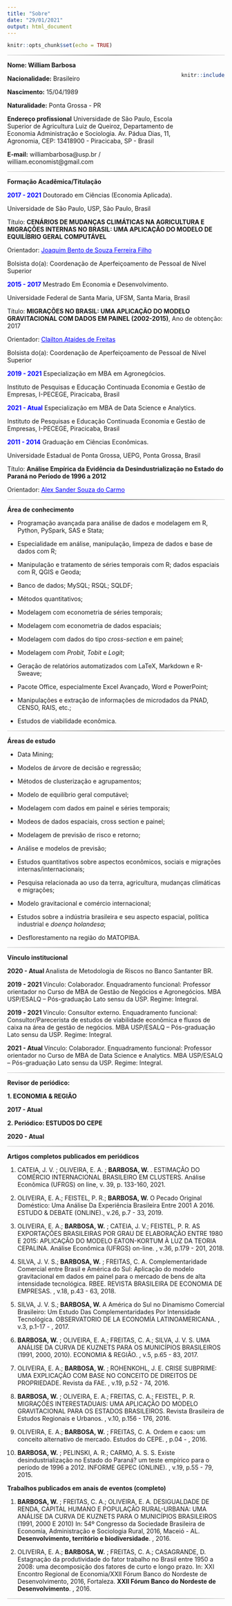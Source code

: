 ```yaml
---
title: "Sobre"
date: "29/01/2021"
output: html_document
---
```


```r
knitr::opts_chunk$set(echo = TRUE)
```

<style>
  .col2 {
    columns: 2 400px;         /* number of columns and width in pixels*/
    -webkit-columns: 2 200px; /* chrome, safari */
    -moz-columns: 2 200px;    /* firefox */
  }
  
  .column-left{
  float: left;
  width: 80%;
  text-align: left;
}
.coluna-inteira{
  width: 100%;
  overflow:hidden;
  text-align: left;
}
.column-center{
  display: inline-block;
  width: 33%;
  text-align: center;
}
.column-right{
  float: right;
  width: 20%;
  text-align: right;
   margin-top: 25px;
}

.comment{
background-color: #DBDBDB;
padding: 10px;
border: 1px solid black;
margin-left: 20px;
border-radius: 5px;
font-style: italic;
}

.linha-divisoria {
    border: 0;
    height: 1px;
    background: #333;
    background-image: linear-gradient(to right, #ccc, #333, #ccc);
}
</style>



<div class="linha-divisoria">
</div>

<div class="column-left">
**Nome: William Barbosa**          

**Nacionalidade:** Brasileiro             

**Nascimento:** 15/04/1989

**Naturalidade:** Ponta Grossa - PR

<!--
</div>

<div class=".coluna-inteira"> -->

**Endereço profissional** Universidade de São Paulo, Escola Superior de Agricultura Luiz de Queiroz, Departamento de Economia Administração e Sociologia. Av. Pádua Dias, 11, Agronomia, CEP: 13418900 - Piracicaba, SP - Brasil

**E-mail:** williambarbosa@usp.br / william.economist@gmail.com
</div>
<div class="column-right">
```r
knitr::include_graphics("perfil.jpg")
```
</div> 

<div class="coluna-inteira">
<div class="linha-divisoria"> </div>
**Formação Acadêmica/Titulação**

<span style="color:  blue;">**2017 - 2021**</span> Doutorado em Ciências (Economia Aplicada).

Universidade de São Paulo, USP, São Paulo, Brasil

Título: **CENÁRIOS DE MUDANÇAS CLIMÁTICAS NA AGRICULTURA E MIGRAÇÕES INTERNAS NO BRASIL: UMA APLICAÇÃO DO MODELO DE EQUILÍBRIO GERAL COMPUTÁVEL**

Orientador: <a href="http://lattes.cnpq.br/2464089587609552" style="color:blue">Joaquim Bento de Souza Ferreira Filho</a>

Bolsista do(a): Coordenação de Aperfeiçoamento de Pessoal de Nível Superior

<span style="color:blue;">**2015 - 2017**</span> Mestrado Em Economia e Desenvolvimento.

Universidade Federal de Santa Maria, UFSM, Santa Maria, Brasil

Título: **MIGRAÇÕES NO BRASIL: UMA APLICAÇÃO DO MODELO GRAVITACIONAL COM DADOS EM PAINEL (2002-2015)**, Ano de obtenção: 2017

Orientador: <a href="http://lattes.cnpq.br/6595942544054710" style="color:blue">Clailton Ataídes de Freitas</a>

Bolsista do(a): Coordenação de Aperfeiçoamento de Pessoal de Nível Superior

<span style="color:blue;" > **2019 - 2021** </span> Especialização em MBA em Agronegócios.

Instituto de Pesquisas e Educação Continuada Economia e Gestão de Empresas, I-PECEGE, Piracicaba, Brasil

<span style="color:blue;" > **2021 - Atual** </span> Especialização em MBA de Data Science e Analytics.

Instituto de Pesquisas e Educação Continuada Economia e Gestão de Empresas, I-PECEGE, Piracicaba, Brasil

<span style="color:blue;" >**2011 - 2014** </span> Graduação  em Ciências Econômicas.

Universidade Estadual de Ponta Grossa, UEPG, Ponta Grossa, Brasil

Título: **Análise Empírica da Evidência da Desindustrialização no Estado do Paraná no Período de 1996 a 2012**

Orientador: 
<a href="http://lattes.cnpq.br/5354078737715477" style="color:blue">Alex Sander Souza do Carmo</a>

<div class="linha-divisoria">
</div>


**Área de conhecimento**

- Programação avançada para análise de dados e modelagem em R, Python, PySpark, SAS e Stata;

- Especialidade em análise, manipulação, limpeza de dados e base de dados com R;

- Manipulação e tratamento de séries temporais com R; dados espaciais com R, QGIS e Geoda;

- Banco de dados; MySQL; RSQL; SQLDF;

- Métodos quantitativos;

- Modelagem com econometria de séries temporais;

- Modelagem com econometria de dados espaciais;

- Modelagem com dados do tipo _cross-section_ e em painel;

- Modelagem com _Probit_, _Tobit_ e _Logit_;

- Geração de relatórios automatizados com LaTeX, Markdown e R-Sweave;

- Pacote Office, especialmente Excel Avançado, Word e PowerPoint;

- Manipulações e extração de informações de microdados da PNAD, CENSO, RAIS, etc.;

- Estudos de viabilidade econômica.

<div class="linha-divisoria">
</div>

**Áreas de estudo**

- Data Mining;

- Modelos de árvore de decisão e regressão;

- Métodos de clusterização e agrupamentos;

- Modelo de equilíbrio geral computável;

- Modelagem com dados em painel e séries temporais;

- Modeos de dados espaciais, cross section e painel;

- Modelagem de previsão de risco e retorno;

- Análise e modelos de previsão;

- Estudos quantitativos sobre aspectos econômicos, sociais e migrações internas/internacionais;

- Pesquisa relacionada ao uso da terra, agricultura, mudanças climáticas e migrações;

- Modelo gravitacional e comércio internacional;

- Estudos sobre a indústria brasileira e seu aspecto espacial, política industrial e _doença holandesa_;

- Desflorestamento na região do MATOPIBA.

<div class="linha-divisoria">
</div>

**Vínculo institucional**

**2020 - Atual ** Analista de Metodologia de Riscos no Banco Santanter BR.

**2019 - 2021  **         Vínculo: Colaborador. Enquadramento funcional: Professor orientador no Curso de MBA de Gestão de Negócios e Agronegócios. MBA USP/ESALQ – Pós-graduação Lato sensu da USP. Regime: Integral.

**2019 - 2021  **         Vínculo: Consultor externo. Enquadramento funcional: Consultor/Parecerista de estudos de viabilidade econômica e fluxos de caixa na área de gestão de negócios. MBA USP/ESALQ – Pós-graduação Lato sensu da USP. Regime: Integral.

**2021 - Atual  **         Vínculo: Colaborador. Enquadramento funcional: Professor orientador no Curso de MBA de Data Science e Analytics. MBA USP/ESALQ – Pós-graduação Lato sensu da USP. Regime: Integral.

<div class="linha-divisoria">
</div>

**Revisor de periódico:**

**1.        ECONOMIA &amp; REGIÃO**

**2017 - Atual  **

**2.        Periódico: ESTUDOS DO CEPE**

**2020 - Atual  **

<div class="linha-divisoria">
</div>

**Artigos completos publicados em periódicos**

1. CATEIA, J. V. ; OLIVEIRA, E. A. ; **BARBOSA, W.** . ESTIMAÇÃO DO COMÉRCIO INTERNACIONAL BRASILEIRO EM CLUSTERS. Análise Econômica (UFRGS) on line, v. 39, p. 133-160, 2021.

2. OLIVEIRA, E. A.; FEISTEL, P. R.; **BARBOSA, W.** O Pecado Original Doméstico: Uma Análise Da Experiência Brasileira Entre 2001 A 2016. ESTUDO &amp; DEBATE (ONLINE)., v.26, p.7 - 33, 2019.

3. OLIVEIRA, E. A.; **BARBOSA, W.** ; CATEIA, J. V.; FEISTEL, P. R. AS EXPORTAÇÕES BRASILEIRAS POR GRAU DE ELABORAÇÃO ENTRE 1980 E 2015: APLICAÇÃO DO MODELO EATON-KORTUM À LUZ DA TEORIA CEPALINA. Análise Econômica (UFRGS) on-line. , v.36, p.179 - 201, 2018.

4. SILVA, J. V. S.; **BARBOSA, W.** ; FREITAS, C. A. Complementaridade Comercial entre Brasil e América do Sul: Aplicação do modelo gravitacional em dados em painel para o mercado de bens de alta intensidade tecnológica. RBEE. REVISTA BRASILEIRA DE ECONOMIA DE EMPRESAS. , v.18, p.43 - 63, 2018.

5. SILVA, J. V. S.; **BARBOSA, W.** A América do Sul no Dinamismo Comercial Brasileiro: Um Estudo Das Complementaridades Por Intensidade Tecnológica. OBSERVATORIO DE LA ECONOMÍA LATINOAMERICANA. , v.3, p.1-17 - , 2017.

6. **BARBOSA, W.** ; OLIVEIRA, E. A.; FREITAS, C. A.; SILVA, J. V. S. UMA ANÁLISE DA CURVA DE KUZNETS PARA OS MUNICÍPIOS BRASILEIROS (1991, 2000, 2010). ECONOMIA &amp; REGIÃO. , v.5, p.65 - 83, 2017.

7. OLIVEIRA, E. A.; **BARBOSA, W.** ; ROHENKOHL, J. E. CRISE SUBPRIME: UMA EXPLICAÇÃO COM BASE NO CONCEITO DE DIREITOS DE PROPRIEDADE. Revista da FAE. , v.19, p.52 - 74, 2016.

8. **BARBOSA, W.** ; OLIVEIRA, E. A.; FREITAS, C. A.; FEISTEL, P. R. MIGRAÇÕES INTERESTADUAIS: UMA APLICAÇÃO DO MODELO GRAVITACIONAL PARA OS ESTADOS BRASILEIROS. Revista Brasileira de Estudos Regionais e Urbanos. , v.10, p.156 - 176, 2016.

9. OLIVEIRA, E. A.; **BARBOSA, W.** ; FREITAS, C. A. Ordem e caos: um conceito alternativo de mercado. Estudos do CEPE. , p.04 - , 2016.

10. **BARBOSA, W.** ; PELINSKI, A. R.; CARMO, A. S. S. Existe desindustrialização no Estado do Paraná? um teste empírico para o período de 1996 a 2012. INFORME GEPEC (ONLINE). , v.19, p.55 - 79, 2015.

**Trabalhos publicados em anais de eventos (completo)**

1. **BARBOSA, W.** ; FREITAS, C. A.; OLIVEIRA, E. A. DESIGUALDADE DE RENDA, CAPITAL HUMANO E POPULAÇÃO RURAL-URBANA: UMA ANÁLISE DA CURVA DE KUZNETS PARA O MUNICÍPIOS BRASILEIROS (1991, 2000 E 2010) In: 54º Congresso da Sociedade Brasileira de Economia, Administração e Sociologia Rural, 2016, Maceió - AL. **Desenvolvimento, território e biodiversidade**. , 2016.

2. OLIVEIRA, E. A.; **BARBOSA, W.** ; FREITAS, C. A.; CASAGRANDE, D. Estagnação da produtividade do fator trabalho no Brasil entre 1950 a 2008: uma decomposição dos fatores de curto e longo prazo. In: XXI Encontro Regional de Economia/XXII Fórum Banco do Nordeste de Desenvolvimento, 2016, Fortaleza.   **XXII Fórum Banco do Nordeste de Desenvolvimento**. , 2016.
</div> 


<div class="linha-divisoria">
</div>







